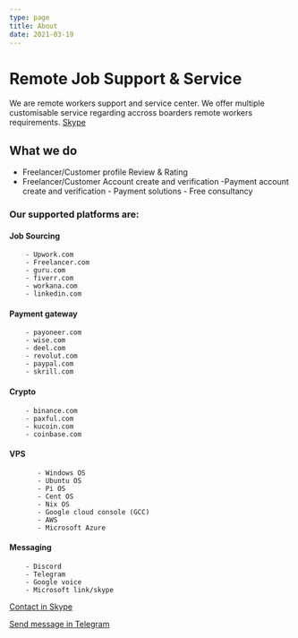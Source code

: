 ```yaml
---
type: page
title: About
date: 2021-03-19
---
```


# Remote Job Support & Service

We are remote workers support and service center. We offer multiple customisable service regarding accross boarders remote workers requirements.  [Skype]([https://m.bdmeter.info](https://skype.me/live:.cid.512f6984b6daaa09)) 


## What we do

   - Freelancer/Customer profile Review & Rating 
   - Freelancer/Customer  Account create and verification 
    -Payment account create and verification
    - Payment solutions
    - Free consultancy 


### Our supported platforms are: 

#### Job Sourcing
        - Upwork.com
        - Freelancer.com
        - guru.com
        - fiverr.com
        - workana.com
        - linkedin.com
#### Payment gateway
        - payoneer.com
        - wise.com
        - deel.com
        - revolut.com
        - paypal.com
        - skrill.com
#### Crypto
        - binance.com
        - paxful.com
        - kucoin.com
        - coinbase.com
#### VPS
           - Windows OS
           - Ubuntu OS
           - Pi OS
           - Cent OS
           - Nix OS
           - Google cloud console (GCC)
           - AWS
           - Microsoft Azure
#### Messaging
        - Discord
        - Telegram
        - Google voice
        - Microsoft link/skype


[Contact in Skype](https://skype.me/live:.cid.512f6984b6daaa09) 

[Send message in Telegram](https://t.me/spids/)
